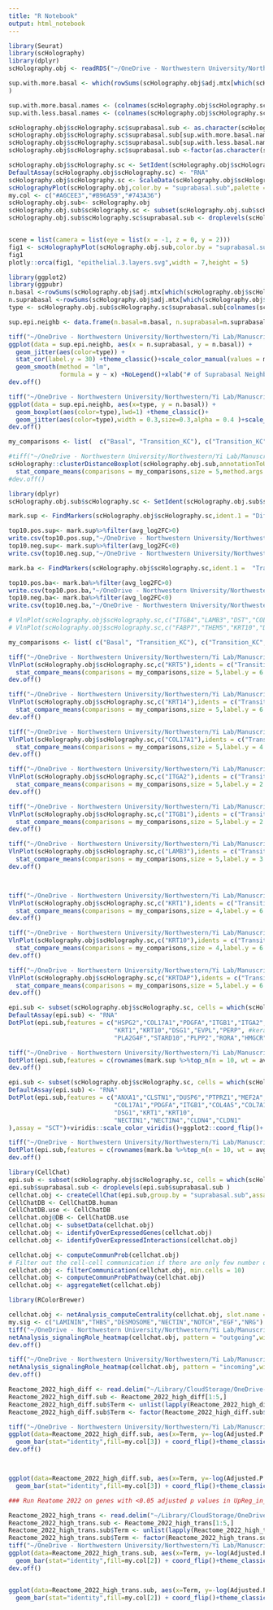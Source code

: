 ```yaml
---
title: "R Notebook"
output: html_notebook
---
```



```r
library(Seurat)
library(scHolography)
library(dplyr)
scHolography.obj <- readRDS("~/OneDrive - Northwestern University/Northwestern/Yi Lab/Manuscript/Code_2ndDraft/Human Skin/scHolography.obj_new.rds")

sup.with.more.basal <- which(rowSums(scHolography.obj$adj.mtx[which(scHolography.obj$scHolography.sc$celltype%in%"Suprabasal"),which(scHolography.obj$scHolography.sc$celltype%in%"Basal")])>=min(boxplot.stats(rowSums(scHolography.obj$adj.mtx[which(scHolography.obj$scHolography.sc$celltype%in%"Suprabasal"),which(scHolography.obj$scHolography.sc$celltype%in%"Basal")]))$out)
)

sup.with.more.basal.names <- (colnames(scHolography.obj$scHolography.sc)[which(scHolography.obj$scHolography.sc$celltype%in%"Suprabasal")])[sup.with.more.basal]
sup.with.less.basal.names <- (colnames(scHolography.obj$scHolography.sc)[which(scHolography.obj$scHolography.sc$celltype%in%"Suprabasal")])[-sup.with.more.basal]

scHolography.obj$scHolography.sc$suprabasal.sub <- as.character(scHolography.obj$scHolography.sc$celltype)
scHolography.obj$scHolography.sc$suprabasal.sub[sup.with.more.basal.names] <- "Transition_KC"
scHolography.obj$scHolography.sc$suprabasal.sub[sup.with.less.basal.names] <- "Differentiated_KC"
scHolography.obj$scHolography.sc$suprabasal.sub <-factor(as.character(scHolography.obj$scHolography.sc$suprabasal.sub ),levels = c("Basal", "Transition_KC", "Differentiated_KC","Endothelial", "Fibroblast","Smooth Muscle", "Lymphatic Endothelial","Schwann","Glandular Epithelium","Immune","Melanocyte"))

scHolography.obj$scHolography.sc <- SetIdent(scHolography.obj$scHolography.sc,value = "suprabasal.sub") 
DefaultAssay(scHolography.obj$scHolography.sc) <- "RNA"
scHolography.obj$scHolography.sc <- ScaleData(scHolography.obj$scHolography.sc)
scHolographyPlot(scHolography.obj,color.by = "suprabasal.sub",palette = "Set3")
my.col <- c("#A6CEE3","#B96A59","#743A36")
scHolography.obj.sub<- scHolography.obj
scHolography.obj.sub$scHolography.sc <- subset(scHolography.obj.sub$scHolography.sc,cells=which(scHolography.obj.sub$scHolography.sc$suprabasal.sub%in%c("Basal", "Transition_KC", "Differentiated_KC")))
scHolography.obj.sub$scHolography.sc$suprabasal.sub <- droplevels(scHolography.obj.sub$scHolography.sc$suprabasal.sub)


scene = list(camera = list(eye = list(x = -1, z = 0, y = 2)))
fig1 <- scHolographyPlot(scHolography.obj.sub,color.by = "suprabasal.sub",color = my.col)%>% plotly::layout(scene = scene)
fig1
plotly::orca(fig1, "epithelial.3.layers.svg",width = 7,height = 5)
```
```r
library(ggplot2)
library(ggpubr)
n.basal <-rowSums(scHolography.obj$adj.mtx[which(scHolography.obj$scHolography.sc$celltype%in%"Suprabasal"),which(scHolography.obj$scHolography.sc$celltype%in%"Basal")])
n.suprabasal <-rowSums(scHolography.obj$adj.mtx[which(scHolography.obj$scHolography.sc$celltype%in%"Suprabasal"),which(scHolography.obj$scHolography.sc$celltype%in%"Suprabasal")])
type <- scHolography.obj.sub$scHolography.sc$suprabasal.sub[colnames(scHolography.obj$scHolography.sc)[which(scHolography.obj$scHolography.sc$celltype%in%"Suprabasal") ]]

sup.epi.neighb <- data.frame(n.basal=n.basal, n.suprabasal=n.suprabasal, type=type)

tiff("~/OneDrive - Northwestern University/Northwestern/Yi Lab/Manuscript/Code_2ndDraft/Human Skin//sup.num.basal.vs.sup.neighbor.tiff", units="in", width=5, height=5, res=300)
ggplot(data = sup.epi.neighb, aes(x = n.suprabasal, y = n.basal)) +
  geom_jitter(aes(color=type)) +
  stat_cor(label.y = 30) +theme_classic()+scale_color_manual(values = my.col[2:3])+ 
  geom_smooth(method = "lm", 
              formula = y ~ x) +NoLegend()+xlab("# of Suprabasal Neighbors")+ylab("# of Basal Neighbors")+theme(axis.text = element_text(size = 12,face = "bold"),axis.text.x = element_text(angle = 45,hjust=1),axis.title=element_text(size = 15,face = "bold"))
dev.off()

tiff("~/OneDrive - Northwestern University/Northwestern/Yi Lab/Manuscript/Code_2ndDraft/Human Skin//sup.num.basal.neighbor.tiff", units="in", width=3, height=5, res=300)
ggplot(data = sup.epi.neighb, aes(x=type, y = n.basal)) +
  geom_boxplot(aes(color=type),lwd=1) +theme_classic()+
  geom_jitter(aes(color=type),width = 0.3,size=0.3,alpha = 0.4 )+scale_color_manual(values = my.col[2:3])+xlab("")+ylab("# of Basal Neighbors")+NoLegend()+theme(axis.text = element_text(size = 12,face = "bold"),axis.text.x = element_text(angle = 45,hjust=1),axis.title=element_text(size = 15,face = "bold"))
dev.off()
```


```r

my_comparisons <- list(  c("Basal", "Transition_KC"), c("Transition_KC", "Differentiated_KC")  )

#tiff("~/OneDrive - Northwestern University/Northwestern/Yi Lab/Manuscript/Code_2ndDraft/Human Skin//clusterDist.Basal.tiff", units="in", width=5, height=5, res=300)
scHolography::clusterDistanceBoxplot(scHolography.obj.sub,annotationToUse = "suprabasal.sub",query.cluster.list = c("Basal", "Transition_KC","Differentiated_KC"),reference.cluster = c("Basal"))+ggplot2::scale_fill_manual(values =my.col)+ 
  stat_compare_means(comparisons = my_comparisons,size = 5,method.args = list(alternative="less"))+NoLegend()+theme(axis.text = element_text(size = 16,face = "bold"),axis.title.x = element_blank(),axis.title.y = element_text(size = 20,face = "bold") ,axis.text.x = element_text(angle = 45,hjust=1))
#dev.off()
```


```r
library(dplyr)
scHolography.obj.sub$scHolography.sc <- SetIdent(scHolography.obj.sub$scHolography.sc,value = "spatial.neighborhood")

mark.sup <- FindMarkers(scHolography.obj$scHolography.sc,ident.1 = "Differentiated_KC",ident.2 = "Transition_KC",assay = "RNA")

top10.pos.sup<- mark.sup%>%filter(avg_log2FC>0)
write.csv(top10.pos.sup,"~/OneDrive - Northwestern University/Northwestern/Yi Lab/Manuscript/Code_2ndDraft/Human Skin/UpReg_in_Differentiated_KC_comp_w_Transition_KC.csv")
top10.neg.sup<- mark.sup%>%filter(avg_log2FC<0)
write.csv(top10.neg.sup,"~/OneDrive - Northwestern University/Northwestern/Yi Lab/Manuscript/Code_2ndDraft/Human Skin/DownReg_in_Differentiated_KC_comp_w_Transition_KC.csv")

mark.ba <- FindMarkers(scHolography.obj$scHolography.sc,ident.1 =  "Transition_KC",ident.2 = "Basal" ,assay = "RNA")

top10.pos.ba<- mark.ba%>%filter(avg_log2FC>0)
write.csv(top10.pos.ba,"~/OneDrive - Northwestern University/Northwestern/Yi Lab/Manuscript/Code_2ndDraft/Human Skin/UpReg_in_Transition_KC_comp_w_Basal.csv")
top10.neg.ba<- mark.ba%>%filter(avg_log2FC<0)
write.csv(top10.neg.ba,"~/OneDrive - Northwestern University/Northwestern/Yi Lab/Manuscript/Code_2ndDraft/Human Skin/DownReg_in_Basal_comp_w_Transition_KC.csv")

```

```r

# VlnPlot(scHolography.obj$scHolography.sc,c("ITGB4","LAMB3","DST","COL17A1"),idents = c("Transition_KC","Differentiated_KC","Basal "),assay = "SCT",ncol = 2,cols = my.col)
# VlnPlot(scHolography.obj$scHolography.sc,c("FABP7","THEM5","KRT10","DSG1"),idents = c("Transition_KC","Differentiated_KC","Basal"),assay = "SCT",ncol = 2,cols = my.col)
```

```r
my_comparisons <- list( c("Basal", "Transition_KC"), c("Transition_KC", "Differentiated_KC") )

tiff("~/OneDrive - Northwestern University/Northwestern/Yi Lab/Manuscript/Code_2ndDraft/Human Skin//Epithelial.KRT5.tiff", units="in", width=4, height=5, res=300)
VlnPlot(scHolography.obj$scHolography.sc,c("KRT5"),idents = c("Transition_KC","Differentiated_KC","Basal"),assay = "SCT", cols = my.col)+ 
  stat_compare_means(comparisons = my_comparisons,size = 5,label.y = 6.5,method.args = list(alternative="greater"))+ylim(c(0,7))+NoLegend()+theme(axis.title.x = element_blank())
dev.off()

tiff("~/OneDrive - Northwestern University/Northwestern/Yi Lab/Manuscript/Code_2ndDraft/Human Skin//Epithelial.KRT14.tiff", units="in", width=4, height=5, res=300)
VlnPlot(scHolography.obj$scHolography.sc,c("KRT14"),idents = c("Transition_KC","Differentiated_KC","Basal"),assay = "SCT", cols = my.col)+ 
  stat_compare_means(comparisons = my_comparisons,size = 5,label.y = 6.5,method.args = list(alternative="greater"))+ylim(c(0,7))+NoLegend()+theme(axis.title.x = element_blank())
dev.off()

tiff("~/OneDrive - Northwestern University/Northwestern/Yi Lab/Manuscript/Code_2ndDraft/Human Skin//Epithelial.COL17A1.tiff", units="in", width=4, height=5, res=300)
VlnPlot(scHolography.obj$scHolography.sc,c("COL17A1"),idents = c("Transition_KC","Differentiated_KC","Basal"),assay = "SCT", cols = my.col)+ 
  stat_compare_means(comparisons = my_comparisons,size = 5,label.y = 4.5,method.args = list(alternative="greater"))+ylim(c(0,5))+NoLegend()+theme(axis.title.x = element_blank())
dev.off()

tiff("~/OneDrive - Northwestern University/Northwestern/Yi Lab/Manuscript/Code_2ndDraft/Human Skin//Epithelial.ITGA2.tiff", units="in", width=4, height=5, res=300)
VlnPlot(scHolography.obj$scHolography.sc,c("ITGA2"),idents = c("Transition_KC","Differentiated_KC","Basal"),assay = "SCT", cols = my.col)+ 
  stat_compare_means(comparisons = my_comparisons,size = 5,label.y = 2.75,method.args = list(alternative="greater"))+ylim(c(0,3.25))+NoLegend()+theme(axis.title.x = element_blank())
dev.off()

tiff("~/OneDrive - Northwestern University/Northwestern/Yi Lab/Manuscript/Code_2ndDraft/Human Skin//Epithelial.ITGB1.tiff", units="in", width=4, height=5, res=300)
VlnPlot(scHolography.obj$scHolography.sc,c("ITGB1"),idents = c("Transition_KC","Differentiated_KC","Basal"),assay = "SCT", cols = my.col)+ 
  stat_compare_means(comparisons = my_comparisons,size = 5,label.y = 2.75,method.args = list(alternative="greater"))+ylim(c(0,3.25))+NoLegend()+theme(axis.title.x = element_blank())
dev.off()

tiff("~/OneDrive - Northwestern University/Northwestern/Yi Lab/Manuscript/Code_2ndDraft/Human Skin//Epithelial.LAMB3.tiff", units="in", width=4, height=5, res=300)
VlnPlot(scHolography.obj$scHolography.sc,c("LAMB3"),idents = c("Transition_KC","Differentiated_KC","Basal"),assay = "SCT", cols = my.col)+ 
  stat_compare_means(comparisons = my_comparisons,size = 5,label.y = 3.5,method.args = list(alternative="greater"))+ylim(c(0,3.75))+NoLegend()+theme(axis.title.x = element_blank())
dev.off()



tiff("~/OneDrive - Northwestern University/Northwestern/Yi Lab/Manuscript/Code_2ndDraft/Human Skin//Epithelial.KRT1.tiff", units="in", width=4, height=5, res=300)
VlnPlot(scHolography.obj$scHolography.sc,c("KRT1"),idents = c("Transition_KC","Differentiated_KC","Basal"),assay = "SCT", cols = my.col)+ 
  stat_compare_means(comparisons = my_comparisons,size = 4,label.y = 6.5,method.args = list(alternative="less"))+ylim(c(0,7))+NoLegend()+theme(axis.title.x = element_blank())
dev.off()

tiff("~/OneDrive - Northwestern University/Northwestern/Yi Lab/Manuscript/Code_2ndDraft/Human Skin//Epithelial.KRT10.tiff", units="in", width=4, height=5, res=300)
VlnPlot(scHolography.obj$scHolography.sc,c("KRT10"),idents = c("Transition_KC","Differentiated_KC","Basal"),assay = "SCT", cols = my.col)+ 
  stat_compare_means(comparisons = my_comparisons,size = 4,label.y = 6.5,method.args = list(alternative="less"))+ylim(c(0,7))+NoLegend()+theme(axis.title.x = element_blank())
dev.off()

tiff("~/OneDrive - Northwestern University/Northwestern/Yi Lab/Manuscript/Code_2ndDraft/Human Skin//Epithelial.KRTDAP.tiff", units="in", width=4, height=5, res=300)
VlnPlot(scHolography.obj$scHolography.sc,c("KRTDAP"),idents = c("Transition_KC","Differentiated_KC","Basal"),assay = "SCT", cols = my.col)+ 
  stat_compare_means(comparisons = my_comparisons,size = 5,label.y = 6.5,method.args = list(alternative="less"))+ylim(c(0,7))+NoLegend()+theme(axis.title.x = element_blank())
dev.off()

```

```r

epi.sub <- subset(scHolography.obj$scHolography.sc, cells = which(scHolography.obj$scHolography.sc@active.ident%in% c("Transition_KC","Differentiated_KC")))
DefaultAssay(epi.sub) <- "RNA"
DotPlot(epi.sub,features = c("HSPG2","COL17A1","PDGFA","ITGB1","ITGA2","COL7A1","ITGB4","LAMB3","DST", 
                             "KRT1","KRT10","DSG1","EVPL","PERP", #keratinization
                             "PLA2G4F","STARD10","PLPP2","RORA","HMGCR","FABP7","DBI","THEM5","EPHX2","PTGS1","GSTA4" ),assay = "SCT")+viridis::scale_color_viridis()+ggplot2::coord_flip()+ theme(axis.text.x = element_text(angle = 45, hjust=1))

tiff("~/OneDrive - Northwestern University/Northwestern/Yi Lab/Manuscript/Code_2ndDraft/Human Skin//DotPlot.trans.vs.diff.tiff", units="in", width=3, height=10, res=300)
DotPlot(epi.sub,features = c(rownames(mark.sup %>%top_n(n = 10, wt = avg_log2FC) ),rownames(mark.sup %>%top_n(n = 10, wt = -avg_log2FC) )),assay = "SCT")+viridis::scale_color_viridis()+ggplot2::coord_flip()+ theme(axis.text.x = element_text(angle = 45, hjust=1))+theme(axis.title.x = element_blank(),axis.title.y = element_blank(),axis.text = element_text(size = 15,face = "bold"))+NoLegend()
dev.off()
```
```r
epi.sub <- subset(scHolography.obj$scHolography.sc, cells = which(scHolography.obj$scHolography.sc@active.ident%in% c("Transition_KC","Basal")))
DefaultAssay(epi.sub) <- "RNA"
DotPlot(epi.sub,features = c("ANXA1","CLSTN1","DUSP6","PTPRZ1","MEF2A", #signal transduction
                             "COL17A1","PDGFA","ITGB1","COL4A5","COL7A1","ITGB4","LAMB3","DST", #extracellular matrix
                             "DSG1","KRT1","KRT10",
                             "NECTIN1","NECTIN4","CLDN4","CLDN1"
),assay = "SCT")+viridis::scale_color_viridis()+ggplot2::coord_flip()+ theme(axis.text.x = element_text(angle = 45, hjust=1))

tiff("~/OneDrive - Northwestern University/Northwestern/Yi Lab/Manuscript/Code_2ndDraft/Human Skin//DotPlot.trans.vs.basal.tiff", units="in", width=3, height=10, res=300)
DotPlot(epi.sub,features = c(rownames(mark.ba %>%top_n(n = 10, wt = avg_log2FC) ),rownames(mark.ba %>%top_n(n = 10, wt = -avg_log2FC) )),assay = "SCT")+viridis::scale_color_viridis()+ggplot2::coord_flip()+ theme(axis.text.x = element_text(angle = 45, hjust=1))+theme(axis.title.x = element_blank(),axis.title.y = element_blank(),axis.text = element_text(size = 15,face = "bold"))+NoLegend()
dev.off()
```




```r
library(CellChat)
epi.sub <- subset(scHolography.obj$scHolography.sc, cells = which(scHolography.obj$scHolography.sc@active.ident%in% c("Transition_KC","Basal","Differentiated_KC")))
epi.sub$suprabasal.sub <- droplevels(epi.sub$suprabasal.sub )
cellchat.obj <- createCellChat(epi.sub,group.by = "suprabasal.sub",assay = "SCT")
CellChatDB <- CellChatDB.human
CellChatDB.use <- CellChatDB 
cellchat.obj@DB <- CellChatDB.use
cellchat.obj <- subsetData(cellchat.obj)
cellchat.obj <- identifyOverExpressedGenes(cellchat.obj)
cellchat.obj <- identifyOverExpressedInteractions(cellchat.obj)
```
```r
cellchat.obj <- computeCommunProb(cellchat.obj)
# Filter out the cell-cell communication if there are only few number of cells in certain cell groups
cellchat.obj <- filterCommunication(cellchat.obj, min.cells = 10)
cellchat.obj <- computeCommunProbPathway(cellchat.obj)
cellchat.obj <- aggregateNet(cellchat.obj)
```
```r
library(RColorBrewer)

cellchat.obj <- netAnalysis_computeCentrality(cellchat.obj, slot.name = "netP") 
my.sig <- c("LAMININ","THBS","DESMOSOME","NECTIN","NOTCH","EGF","NRG")
tiff("~/OneDrive - Northwestern University/Northwestern/Yi Lab/Manuscript/Code_2ndDraft/Human Skin//Epithelial.cellchat.out.tiff", units="in", width=9, height=6, res=300)
netAnalysis_signalingRole_heatmap(cellchat.obj, pattern = "outgoing",width = 9,height = 6,font.size = 15,color.heatmap = "YlOrRd",signaling =my.sig,color.use = my.col )
dev.off()

tiff("~/OneDrive - Northwestern University/Northwestern/Yi Lab/Manuscript/Code_2ndDraft/Human Skin//Epithelial.cellchat.in.tiff", units="in", width=9, height=6, res=300)
netAnalysis_signalingRole_heatmap(cellchat.obj, pattern = "incoming",width = 9,height = 6,font.size = 15,color.heatmap = "YlOrRd",signaling =my.sig,color.use = my.col  )
dev.off()
```


```r
Reactome_2022_high_diff <- read.delim("~/Library/CloudStorage/OneDrive-NorthwesternUniversity/Northwestern/Yi Lab/Manuscript/Code_2ndDraft/Human Skin/Reactome_2022_HIGH_in_diff_kc.txt", quote="")
Reactome_2022_high_diff.sub <- Reactome_2022_high_diff[1:5,]
Reactome_2022_high_diff.sub$Term <- unlist(lapply(Reactome_2022_high_diff.sub$Term , function(x) strsplit(x," R-HSA")[[1]][1]))
Reactome_2022_high_diff.sub$Term <- factor(Reactome_2022_high_diff.sub$Term,levels = rev(Reactome_2022_high_diff.sub$Term))

tiff("~/OneDrive - Northwestern University/Northwestern/Yi Lab/Manuscript/Code_2ndDraft/Human Skin//Reactome_2022_high_diff.tiff", units="in", width=6, height=6, res=300)
ggplot(data=Reactome_2022_high_diff.sub, aes(x=Term, y=-log(Adjusted.P.value))) +
  geom_bar(stat="identity",fill=my.col[3]) + coord_flip()+theme_classic()+theme(axis.title.y = element_blank(),axis.text.y = element_blank(),axis.text = element_text(size = 15,face = "bold"),axis.title  = element_text(size = 15,face = "bold"))
dev.off()



ggplot(data=Reactome_2022_high_diff.sub, aes(x=Term, y=-log(Adjusted.P.value))) +
  geom_bar(stat="identity",fill=my.col[3]) + coord_flip()+theme_classic()+theme(axis.title.y = element_blank(),axis.text = element_text(size = 15,face = "bold"),axis.title  = element_text(size = 15,face = "bold"))+geom_text(aes(label=Genes), y=c(0),hjust = 0,color="white", size=c(1.75,2.25,2.5,2.5,2.5))+theme(axis.title.y = element_blank())
```
```r
### Run Reatome 2022 on genes with <0.05 adjusted p values in UpReg_in_Differentiated_KC_comp_w_Transition_KC.csv and UpReg_in_Transition_KC_comp_w_Basal.csv

Reactome_2022_high_trans <- read.delim("~/Library/CloudStorage/OneDrive-NorthwesternUniversity/Northwestern/Yi Lab/Manuscript/Code_2ndDraft/Human Skin/Reactome_2022_HIGH_in_trans.txt", quote="")
Reactome_2022_high_trans.sub <- Reactome_2022_high_trans[1:5,]
Reactome_2022_high_trans.sub$Term <- unlist(lapply(Reactome_2022_high_trans.sub$Term , function(x) strsplit(x," R-HSA")[[1]][1]))
Reactome_2022_high_trans.sub$Term <- factor(Reactome_2022_high_trans.sub$Term,levels = rev(Reactome_2022_high_trans.sub$Term))
tiff("~/OneDrive - Northwestern University/Northwestern/Yi Lab/Manuscript/Code_2ndDraft/Human Skin//Reactome_2022_high_trans.tiff", units="in", width=6, height=6, res=300)
ggplot(data=Reactome_2022_high_trans.sub, aes(x=Term, y=-log(Adjusted.P.value))) +
  geom_bar(stat="identity",fill=my.col[2]) + coord_flip()+theme_classic()+theme(axis.title.y = element_blank(),axis.text.y = element_blank(),axis.text = element_text(size = 15,face = "bold"),axis.title  = element_text(size = 15,face = "bold"))
dev.off()


ggplot(data=Reactome_2022_high_trans.sub, aes(x=Term, y=-log(Adjusted.P.value))) +
  geom_bar(stat="identity",fill=my.col[2]) + coord_flip()+theme_classic()+theme(axis.title.y = element_blank(),axis.text = element_text(size = 15,face = "bold"),axis.title  = element_text(size = 15,face = "bold"))+theme_classic()+geom_text(aes(label=Genes), y=c(0),hjust = 0,color="white", size=c(2.5,2.5,2.5,2.5,2.5))+theme(axis.title.y = element_blank())
```



